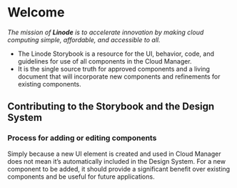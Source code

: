 
<Meta title="Intro/Welcome" />

# Welcome

_The mission of **Linode** is to accelerate innovation by making cloud computing simple, affordable, and accessible to all._

- The Linode Storybook is a resource for the UI, behavior, code, and guidelines for use of all components in the Cloud Manager.
- It is the single source truth for approved components and a living document that will incorporate new components and refinements for existing components.

## Contributing to the Storybook and the Design System

### Process for adding or editing components

Simply because a new UI element is created and used in Cloud Manager does not mean it’s automatically included in the Design System. For a new component to be added, it should provide a significant benefit over existing components and be useful for future applications.
